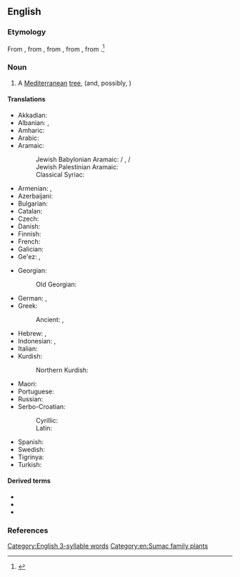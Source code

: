 ==English==
{{wikipedia}}

===Etymology===
From {{inh|en|enm|therebynte}}, from {{der|en|fro|terebinthe}}, from {{der|en|la|terebinthus}}, from {{der|en|grc|τερέβινθος}}, from {{der|en|pregrc}}.<ref>{{R:grc:Beekes|57|τέρμινθος}}</ref>

===Noun===
{{en-noun}}

# A [[Mediterranean]] [[tree]], {{taxlink|Pistacia terebinthus|species|noshow=1}} (and, possibly, {{taxlink|Pistacia palaestina|species|noshow=1}})

====Translations====
{{trans-top|a Mediterranean tree}}
* Akkadian: {{t|akk|𒌑𒁍𒌓𒉡|tr=buṭnu|m}}
* Albanian: {{t+|sq|bafër|m}}, {{t+|sq|bathër|m}}
* Amharic: {{t|am|ቡጥም|tr=buṭəm|m}}
* Arabic: {{t|ar|بُطْم|m}}
* Aramaic:
*: Jewish Babylonian Aramaic: {{t|arc|בוטמא|m|tr=buṭma}} / {{t|arc|בטמא|m|tr=buṭma, beṭma}}, {{t|arc|בוטנא|m|tr=buṭnā}} / {{t|arc|בטנא|m|tr=buṭnā, beṭna}}
*: Jewish Palestinian Aramaic: {{t|arc|בטמה|m|ts=*buṭma}}
*: Classical Syriac: {{t|syc|ܒܛܡܬܐ|m|tr=bəṭməṯā}}
* Armenian: {{t|hy|բեւեկնի}}, {{t+|hy|բտմի}}
* Azerbaijani: {{t-needed|az}}
* Bulgarian: {{t|bg|кукуч|m}}
* Catalan: {{t|ca|terebint|m}}
* Czech: {{t|cs|řečík terebintový|m}}
* Danish: {{t-needed|da}}
* Finnish: {{t+|fi|tärpättipistaasi}}
* French: {{t+|fr|térébinthe|m}}
* Galician: {{t|gl|terebinto|m}}
* Ge'ez: {{t|gez|ቡጥም|m}}, {{t|gez|ብጥም|m}}
{{trans-mid}}
* Georgian: {{t+|ka|ბელეკონი}}
*: Old Georgian: {{t|oge|ტერემინთო}}
* German: {{t+|de|Terebinthe|f}}, {{t|de|Terpentin-Pistazie|f}}
* Greek:
*: Ancient: {{t|grc|τερέβινθος|f}}, {{t|grc|τέρμινθος|f}}
* Hebrew: {{t|he|בֹּטֶם|tr=bōṭem|m}}, {{t+|he|אֵלָה|tr=ēlā|f}}
* Indonesian: {{t|id|tarbantin}}, {{t|id|tarbantin}}
* Italian: {{t|it|terebinto|m}}
* Kurdish:
*: Northern Kurdish: {{t|kmr|bêmk|f}} {{qualifier|variety with soft seeds}}
* Maori: {{t|mi|terepini}}
* Portuguese: {{t+|pt|terebinto|m}}
* Russian: {{t|ru|терпенти́новое де́рево|n}}
* Serbo-Croatian:
*: Cyrillic: {{t|sh|смр̀дљика|f}}
*: Latin: {{t+|sh|smr̀dljika|f}}
* Spanish: {{t|es|terebinto|m}}
* Swedish: {{t|sv|terebint}}
* Tigrinya: {{t|ti|ቡጥም|tr=buṭəm|m}}
* Turkish: {{t+|tr|menengiç}}
{{trans-bottom}}

====Derived terms====
* {{l|en|terpentin}}
* {{l|en|terpin}}
* {{l|en|terpineol}}

===References===
<references/>

[[Category:English 3-syllable words]]
[[Category:en:Sumac family plants]]